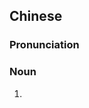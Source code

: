 {{also|灵园}}
==Chinese==
{{zh-forms|s=灵园}}

===Pronunciation===
{{zh-pron
|m=língyuán
|cat=n
}}

===Noun===
{{zh-noun}}

# {{rfdef|lang=zh}}